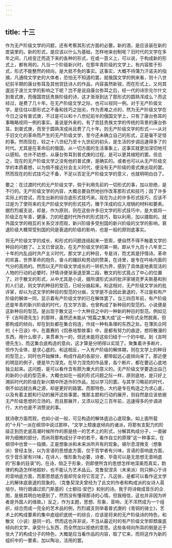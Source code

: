 ```yaml
---
---
---
```

title: 十三
---



作为无产阶级文学的问题，还有考察其形式方面的必要。新的酒，是应该装在新的皮袋里的。新的形式，是应该以什么为基础，怎样地来创制呢？旧时代的文学在多年之间，几经变迁而造下来的各种的形式，在或一意义上，可以说，于构成新的形式上，都有用的。凡当一个阶级新兴时，在那年青阶级的文学上，有内容胜于形式，形式不能整然的倾向，是大抵不免的事实。这事实，大概不待蒲力汗诺夫的指摘，凡通晓文学史的大体者，恐怕无不知道的罢。就俄国文学的例来看，则十八世纪前半期的康台弥耳及其他宫廷诗人的作品，内容虽然新锐，而在形式上，又何其逡巡于波兰文学的影响之下呢？岂不是说自康台弥耳之后，经一代的诗宗兑尔什文到普式庚，而俄国宫廷贵族阶级的诗，这才渐渐到达了那形式的圆熟浑成么？而这经过，是费了几十年。在无产阶级文学之际，也可以视同一例。对于无产阶级文学，是往往以那形式之不备和技巧之拙劣，作为责难之点的，然为无产阶级文学在今日之没有普式庚，不过是可以和十八世纪前半的俄国文学上，只有了康台弥耳的事略略视同一例的事实。虽说是外来的，有了宫廷贵族文学的传统的背景的康台弥耳，到普式庚，而至于圆熟浑成尚且费了几十年。则无产阶级文学的形式——从对于旧文化的革命而产生的无产阶级文学，至今还未确立自己的形式，正是毫不足怪的事。然而现在，较之十八世纪乃至十九世纪的初头，是生活的步调迅速得多了的时代。尤其是在革命后的俄国，从一切方面的生活事象上，这事实就更加深切地可以感知。也许不妨想，从康台弥耳到普式庚的过程，是可以更其缩短的罢。但总之，现在的无产阶级文学之没有他的普式庚，是确实的。或者也可以从无产阶级文学的本质着想，以为倘不接近社会主义时代，便没有无产阶级的普式庚出现的罢。然而现在的形式技巧之不备，不足以否定无产阶级文学的意义，也就明明白白了。

要之：在过渡时代的无产阶级文学，倘于利用先前的一切形式的事，加以拒绝，是不行的。无产阶级文学的内容，大概总要自然地创作改革那形式和技巧；因了许多实际上的尝试，而生出新的综合底形式技巧来。现在为止的许多形式技巧，应该不过是为了使将来的无产阶级文学的形式技巧，臻于浑成的应入坩锅的材料和要素。据烈烈威支说，却是，作为原则，则在这些许多旧文学的形式技巧中，是大抵将一阶级正在年青，健康，力的旺盛时代所作的形式技巧，取以利用，加以摄取的。就外国文学的相互的关系交涉而观，新兴阶级多受别国的新兴阶级的文学的影响，衰退阶级大概常受别国的同是衰退的阶级的影响，也是一般的原则底事实。

将无产阶级文学的成长，和形式的问题连结起来一思索，便自然不得不触着文学的种目的问题了。上文已曾说及，在无产阶级文学的第一期，即从千九百十八年至二十年的内乱战时共产主义时代，那文学上的种目，专是诗，而尤其是抒情诗。革命的欢喜，世界革命的抱负，奋斗的踊跃和劳动的赞美，在诗里，是专在吟咏内面的气分的高扬的。然而以无产阶级文学成长的一转机为界，感到了具体底地表现活的人物的行动的必要时，抒情诗便渐渐退至第二段，散文的形式竟占了中心的位置了。对于散文的形式，从中尤其是小说，据所谓形式派的批评家锡克罗夫斯基和别的人们说，则文学的种目的型范，已经分崩起来。和这相对，无产阶级文学派的批评家，却以为这文学的种目的型范的分崩，文学是不会因此衰退的，不过是和有产阶级的解体一同，显示着有产阶级文学的已在解体罢了。当三四百年前，有产阶级还是年青的新兴阶级的时代，在文学方面，也曾构成了新种目的型范的。小说便是这新种目的型范。是出现于散文这一个大种目之中的一种新的种目的型范。例如见于《吉呵德先生》的那样，虽然还未能从“短篇之集大成”这一种形式全然脱离，但那构成的倾向，却在到处都在集合钩连，作成一种有条理的东西之处。在薄凯企阿的《十日谈》中，在嘉赛的《侃泰培黎故事》中，是都有努力的痕迹，想将散漫的东西，用什么楔子，来贯串为一的，但还未能将这些归结于一个的中枢。到《吉呵德先生》，而这集合底构造的意向，这才算是分明得以实现了。聚集着许多断片，但作为全体，是求心底的。和这相反，一入有产阶级的解体期，则在文学上的种目的型范上，同时也开始解体，构成作品的各部分，都带起远心底倾向来了。那近便的明显的例子，便是毕力涅克。在毕力涅克的作品里，各个断片，都在要远心底地独立起来。这问题，是可以看作含有颇为重大的意义的。无产阶级文学要造出自己的新的小说的型范来，大概也如在一般的形式问题之际一样，原则底地，是只好上溯前时代的阶级在新兴期中所造作的作品，加以学习的罢。与其学习略前的时代，倒不如远就古典之源，却是更好的路罢。而那特色，大约是专在构造之为求心底，以及有着主题和行动的展开这些事罢。惟那主题和行动的展开，则自然是应该依据无产阶级思想的立场的。而且那展开，又须以较之三百年前，迅速得多的步调进行，大约也是不消赘说的事。

就诗歌方面而观，也如小说一般，可见构造的解体底远心底现象。如上面所载的“十月”一派在纲领中说过那样，“文学上颓废底倾向的诸派，将那有支配力的阶级正到历史底高潮时候所作的原是统一的艺术上的形式，分解其构成分子，一直破碎为细微的部分，而尚将那构成分子中的若干，看作自立的原理”这一种事实，在纲领中也曾一一指摘，正是想象派和未来派所共有的现象。锡尔息涅微支（想象派）曾经主张，以为言语的思想底方面，仅于哲学者有兴味，言语的音响底方面，仅于音乐家有兴味，在诗人，惟形象为必要，诗者，毕竟可以是无思想无音响底的“形象的目录”的。在诗，倘乏于形象，则即使所含的思想怎样地深奥而真实，韵律的构造怎样地超妙，也不能认为艺术品云。克鲁契涅夫（未来派）则只醉心于诗的音响底方面，而那思想底方面却完全将它否定了。凡这些，是都可以看作这文学上的解体底衰退的现象的。（克鲁契涅夫曾经为了此文的作者和构成派的女诗人英培尔，特行朗诵过凯门斯基的《士额拉·安巴》和别的诗。我于将诗做成音乐的企图，是极其明白地感到了，然而没有懂得那诗的心情。但我相信，这也并非因为听者是外国人的缘故。）反之，作为主题，思想、形象、音响，无不浑然成为一个组织，综合而成一完全的艺术品的例，烈烈威支则举着普式庚的《青铜的骑士》，艺术上的构成要素的集中底组织底统一的综合，应该是将来的无产阶级诗的特色，和散文（小说）是同一的。然而这也并非说，不当从最近时的有产阶级文学即颓废底倾向的文学，承受什么东西，而全然加以拒绝的意思。这些各倾向所具的倒是近于张大了的构成分子的特色，大概是应当看作品的内容，取了它来，而将这作为新的组织中的一要素，加以陶冶，活用的罢。